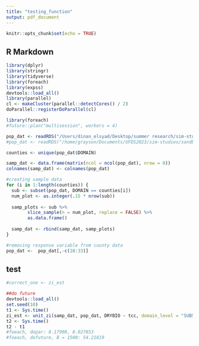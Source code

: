 ```yaml
---
title: "testing_function"
output: pdf_document
---
```


```r
knitr::opts_chunk$set(echo = TRUE)
```

## R Markdown

```r
library(dplyr)
library(stringr)
library(tidyverse)
library(foreach)
library(expss)
devtools::load_all()
library(parallel)
cl <- makeCluster(parallel::detectCores() / 2)
doParallel::registerDoParallel(cl)

library(foreach)
#future::plan("multisession", workers = 4)

```


```r

pop_dat <- readRDS("/Users/dinan_elsyad/Desktop/summer research/sim-studies/sandbox/sim_samp.rds")
#pop_dat <- readRDS("/home/grayson/Documents/UFDS2023/sim-studies/sandbox/sim_samp.rds")

counties <- unique(pop_dat$DOMAIN)

samp_dat <- data.frame(matrix(ncol = ncol(pop_dat), nrow = 0))
colnames(samp_dat) <- colnames(pop_dat)

#creating sample data 
for (i in 1:length(counties)) {
  sub <- subset(pop_dat, DOMAIN == counties[i])
  num_plot <- as.integer(.15 * nrow(sub))
  
  samp_plots <- sub %>%
        slice_sample(n = num_plot, replace = FALSE) %>%
        as.data.frame()
  
  samp_dat <- rbind(samp_dat, samp_plots)
}

#removing response variable from county data 
pop_dat <-  pop_dat[,-c(28:33)]


```


## test

```r

#correct_one <- zi_est

##do future 
devtools::load_all()
set.seed(10)
t1 <- Sys.time()
zi_est <- unit_zi(samp_dat, pop_dat, DRYBIO ~ tcc, domain_level = "SUBSECTION", mse_est = T, B = 1500)
t2 <- Sys.time()
t2 - t1 
#foeach, dopar: 8.17908, 8.027853
#foeach, dofuture, B = 1500: 54.21819 

```


